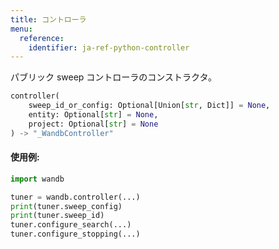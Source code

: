 ---
title: コントローラ
menu:
  reference:
    identifier: ja-ref-python-controller
---

<Card title="View the source code" href="https://www.github.com/wandb/wandb/tree/637bddf198525810add5804059001b1b319d6ad1/wandb/sdk/wandb_sweep.py#L95-L119" icon="github"/>

パブリック sweep コントローラのコンストラクタ。

```python
controller(
    sweep_id_or_config: Optional[Union[str, Dict]] = None,
    entity: Optional[str] = None,
    project: Optional[str] = None
) -> "_WandbController"
```

#### 使用例:

```python
import wandb

tuner = wandb.controller(...)
print(tuner.sweep_config)
print(tuner.sweep_id)
tuner.configure_search(...)
tuner.configure_stopping(...)
```